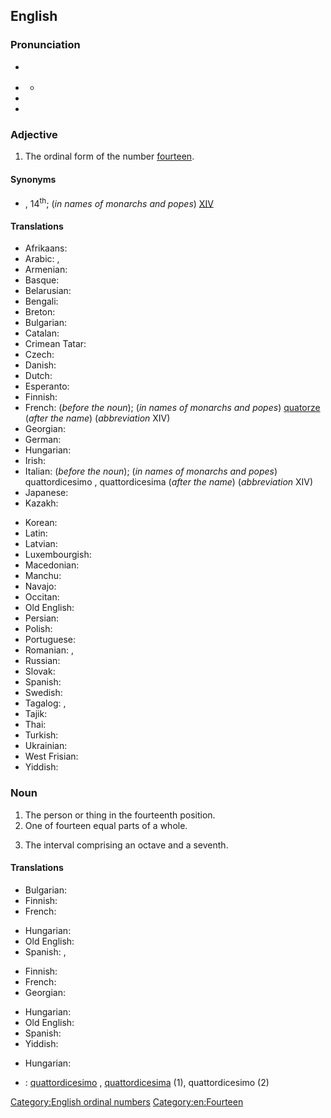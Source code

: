 ==English==
{{number box|en|14}}

===Pronunciation===
* {{a|RP}} {{IPA|en|/ˌfɔːˈtiːnθ/}}
* {{a|US}} {{IPA|en|/ˌfɔɹˈtiːnθ/}}
** {{audio|en|En-us-fourteenth.ogg|Audio (US)}}
* {{rhymes|en|iːnθ}}
* {{hyphenation|en|four|teenth}}

===Adjective===
{{en-adj|-}}

# The ordinal form of the number [[fourteen]].

====Synonyms====
* {{l|en|14th}}, 14<sup>th</sup>; (''in names of monarchs and popes'') [[XIV]]

====Translations====
{{trans-top-also|ordinal form of the number fourteen|14th}}
* Afrikaans: {{t+|af|veertiende}}
* Arabic: {{t|ar|رَابِعَ عَشَرَ|m}}, {{t|ar|رَابِعَةَ عَشْرَةَ|f}}
* Armenian: {{t+|hy|տասնչորսերորդ}}
* Basque: {{t|eu|hamalaugarren}}
* Belarusian: {{t|be|чатырна́ццаты}}
* Bengali: {{t|bn|চতুর্দশ}}
* Breton: {{t+|br|pevarzekvet}}
* Bulgarian: {{t|bg|четиринадесет}}
* Catalan: {{t+|ca|catorzè}}
* Crimean Tatar: {{t|crh|on dörtünci}}
* Czech: {{t|cs|čtrnáctý}}
* Danish: {{t+|da|fjortende}}
* Dutch: {{t+|nl|veertiende}}
* Esperanto: {{t|eo|dek kvara}}
* Finnish: {{t+|fi|neljästoista}}
* French: {{t+|fr|quatorzième}} (''before the noun''); (''in names of monarchs and popes'') [[quatorze]] (''after the name'') (''abbreviation'' XIV)
* Georgian: {{t|ka|მეთოთხმეტე}}
* German: {{t+|de|vierzehnte}}
* Hungarian: {{t+|hu|tizennegyedik}}
* Irish: {{t|ga|[[an ceathrú]] ... [[deag]]}}
* Italian: {{t+|it|quattordicesimo}} (''before the noun''); (''in names of monarchs and popes'') quattordicesimo {{g|m}}, quattordicesima {{g|f}} (''after the name'') (''abbreviation'' XIV)
* Japanese: {{t|ja|十四番目|alt=十四番目(の)|tr=jūyon-banme (no)|sc=Jpan}}
* Kazakh: {{t|kk|он төртінші|sc=Cyrl}}
{{trans-mid}}
* Korean: {{t+|ko|열넷째|tr=yeolnetjjae}}
* Latin: {{t|la|quartus decimus}}
* Latvian: {{t|lv|četrpadsmitais}}
* Luxembourgish: {{t|lb|véierzéngt}}
* Macedonian: {{t|mk|четиринаесетти}}
* Manchu: {{t|mnc|tr=juwan duici}}
* Navajo: {{t|nv|dį́į́ʼtsʼáadah góneʼ}}
* Occitan: {{t|oc|catorzen}}
* Old English: {{t|ang|fēowertēoþa}}
* Persian: {{t+|fa|چهاردهم|tr=čahârdahom}}
* Polish: {{t+|pl|czternasty}}
* Portuguese: {{t|pt|décimo quarto}}
* Romanian: {{t+|ro|paisprezecelea}}, {{t|ro|paișpelea}} {{qualifier|informal}}
* Russian: {{t+|ru|четырнадцатый}}
* Slovak: {{t+|sk|štrnásty}}
* Spanish: {{t+|es|decimocuarto}}
* Swedish: {{t+|sv|fjortonde}}
* Tagalog: {{t|tl|panlabing-apat}}, {{t|tl|ikalabingapat}}
* Tajik: {{t+|tg|чордаҳум|sc=Cyrl}}
* Thai: {{t|th|ที่สิบสี่}}
* Turkish: {{t+|tr|on dördüncü}}
* Ukrainian: {{t+|uk|чотирна́дцятий}}
* West Frisian: {{t|fy|fjirtjinde}}
* Yiddish: {{t|yi|פֿערצנט}}
{{trans-bottom}}

===Noun===
{{en-noun}}

# The person or thing in the fourteenth position.
# One of fourteen equal parts of a whole.
# {{lb|en|music}} The interval comprising an octave and a seventh.

====Translations====
{{trans-top|something in the fourteenth position}}
* Bulgarian: {{t|bg|четиринадесети|m|sc=Cyrl}}
* Finnish: {{t+|fi|neljästoista}}
* French: {{t+|fr|quatorzième}}
{{trans-mid}}
* Hungarian: {{t+|hu|tizennegyedik}}
* Old English: {{t|ang|fēowertēoþa}}
* Spanish: {{t+|es|decimocuarto|m}}, {{t+|es|decimocuarta|f}}
{{trans-bottom}}

{{trans-top|one of fourteen equal parts of a whole}}
* Finnish: {{t|fi|neljästoistaosa}}
* French: {{t+|fr|quatorzième}}
* Georgian: {{t|ka|მეთოთხმეტედი}}
{{trans-mid}}
* Hungarian: {{t+|hu|tizennegyed}}
* Old English: {{t|ang|fēowertēoþa dǣl}}
* Spanish: {{t+|es|catorceavo|m}}
* Yiddish: {{t|yi|פֿערצנטל|n}}
{{trans-bottom}}

{{trans-top|the interval comprising an octave and a seventh}}
{{trans-mid}}
* Hungarian: {{t|hu|kvartdecima}}
{{trans-bottom}}

{{checktrans-top}}
* {{ttbc|it}}: [[quattordicesimo]] {{g|m}}, [[quattordicesima]] {{g|f}} (1), quattordicesimo {{g|m}} (2)
{{trans-mid}}
{{trans-bottom}}

[[Category:English ordinal numbers]]
[[Category:en:Fourteen]]